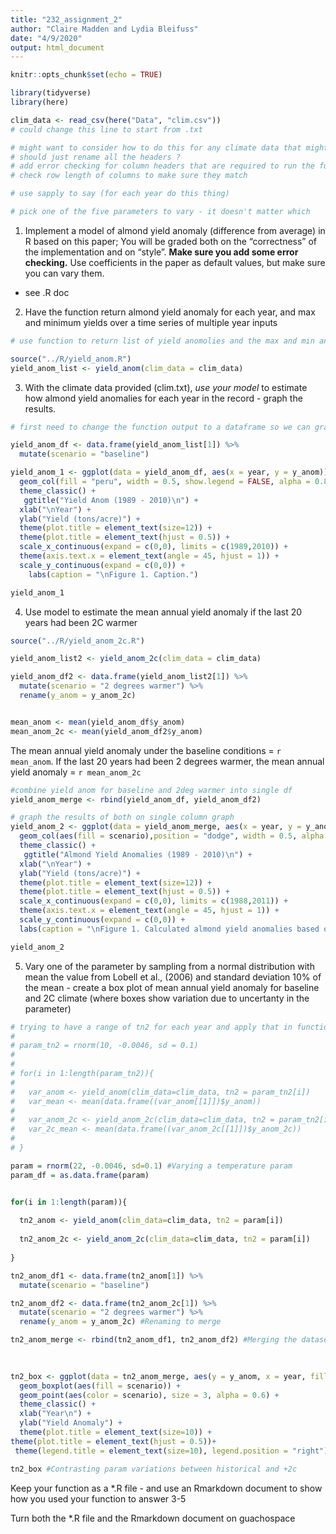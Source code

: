```yaml
---
title: "232_assignment_2"
author: "Claire Madden and Lydia Bleifuss"
date: "4/9/2020"
output: html_document
---
```


```r
knitr::opts_chunk$set(echo = TRUE)

library(tidyverse)
library(here)

clim_data <- read_csv(here("Data", "clim.csv"))
# could change this line to start from .txt
```

```r

# might want to consider how to do this for any climate data that might be input, in case the headers are not the same
# should just rename all the headers ?
# add error checking for column headers that are required to run the function
# check row length of columns to make sure they match 

# use sapply to say (for each year do this thing)

# pick one of the five parameters to vary - it doesn't matter which

```


1. Implement a model of almond yield anomaly (difference from average) in R based on this paper; You will be graded both on the “correctness” of the implementation and on “style”.  **Make sure you add some error checking.** Use coefficients in the paper as default values, but make sure you can vary them. 

- see .R doc

2. Have the function return almond yield anomaly for each year, and max and minimum yields over a time series of multiple year inputs

```r

# use function to return list of yield anomolies and the max and min anomoly over the time series

source("../R/yield_anom.R")
yield_anom_list <- yield_anom(clim_data = clim_data)

```



3. With the climate data provided (clim.txt), *use your model* to estimate how almond yield anomalies for each year in the record - graph the results.

```r
# first need to change the function output to a dataframe so we can graph it

yield_anom_df <- data.frame(yield_anom_list[1]) %>% 
  mutate(scenario = "baseline")


```


```r
yield_anom_1 <- ggplot(data = yield_anom_df, aes(x = year, y = y_anom)) +
  geom_col(fill = "peru", width = 0.5, show.legend = FALSE, alpha = 0.8) +
  theme_classic() +
   ggtitle("Yield Anom (1989 - 2010)\n") +
  xlab("\nYear") +
  ylab("Yield (tons/acre)") +
  theme(plot.title = element_text(size=12)) +
  theme(plot.title = element_text(hjust = 0.5)) + 
  scale_x_continuous(expand = c(0,0), limits = c(1989,2010)) +
  theme(axis.text.x = element_text(angle = 45, hjust = 1)) +
  scale_y_continuous(expand = c(0,0)) +
    labs(caption = "\nFigure 1. Caption.") 

yield_anom_1
```


4. Use model to estimate the mean annual yield anomaly if the last 20 years had been 2C warmer


```r

source("../R/yield_anom_2c.R")

yield_anom_list2 <- yield_anom_2c(clim_data = clim_data)

yield_anom_df2 <- data.frame(yield_anom_list2[1]) %>% 
  mutate(scenario = "2 degrees warmer") %>% 
  rename(y_anom = y_anom_2c)


mean_anom <- mean(yield_anom_df$y_anom)
mean_anom_2c <- mean(yield_anom_df2$y_anom)
```


The mean annual yield anomaly under the baseline conditions = `r mean_anom`. 
If the last 20 years had been 2 degrees warmer, the mean annual yield anomaly = `r mean_anom_2c`



```r

#combine yield anom for baseline and 2deg warmer into single df
yield_anom_merge <- rbind(yield_anom_df, yield_anom_df2)

# graph the results of both on single column graph
yield_anom_2 <- ggplot(data = yield_anom_merge, aes(x = year, y = y_anom))+
  geom_col(aes(fill = scenario),position = "dodge", width = 0.5, alpha = 0.8) +
  theme_classic() +
   ggtitle("Almond Yield Anomalies (1989 - 2010)\n") +
  xlab("\nYear") +
  ylab("Yield (tons/acre)") +
  theme(plot.title = element_text(size=12)) +
  theme(plot.title = element_text(hjust = 0.5)) + 
  scale_x_continuous(expand = c(0,0), limits = c(1988,2011)) +
  theme(axis.text.x = element_text(angle = 45, hjust = 1)) +
  scale_y_continuous(expand = c(0,0)) +
  labs(caption = "\nFigure 1. Calculated almond yield anomalies based on climate\n variables temperature and precipitation under a baseline \nscenario and under a scenario of temperature being \n2 degrees C warmer for the years 1989 - 2010.") 

yield_anom_2
```


5. Vary one of the parameter by sampling from a normal distribution with mean the value from Lobell et al., (2006) and standard deviation 10% of the mean -  create a box plot of  mean annual yield anomaly for baseline and 2C climate (where boxes show variation due to uncertanty in the parameter) 

```r
# trying to have a range of tn2 for each year and apply that in functions, not working for me
# 
# param_tn2 = rnorm(10, -0.0046, sd = 0.1)
# 
# 
# for(i in 1:length(param_tn2)){
# 
#   var_anom <- yield_anom(clim_data=clim_data, tn2 = param_tn2[i])
#   var_mean <- mean(data.frame((var_anom[[1]])$y_anom))
# 
#   var_anom_2c <- yield_anom_2c(clim_data=clim_data, tn2 = param_tn2[i])
#   var_2c_mean <- mean(data.frame((var_anom_2c[[1]])$y_anom_2c))
# 
# }

```


```r

param = rnorm(22, -0.0046, sd=0.1) #Varying a temperature param 
param_df = as.data.frame(param)


for(i in 1:length(param)){
  
  tn2_anom <- yield_anom(clim_data=clim_data, tn2 = param[i])
  
  tn2_anom_2c <- yield_anom_2c(clim_data=clim_data, tn2 = param[i])
  
}

```

```r
tn2_anom_df1 <- data.frame(tn2_anom[1]) %>% 
  mutate(scenario = "baseline")

tn2_anom_df2 <- data.frame(tn2_anom_2c[1]) %>% 
  mutate(scenario = "2 degrees warmer") %>% 
  rename(y_anom = y_anom_2c) #Renaming to merge 

tn2_anom_merge <- rbind(tn2_anom_df1, tn2_anom_df2) #Merging the datasets for easier graphing 
  
  
```


```r

tn2_box <- ggplot(data = tn2_anom_merge, aes(y = y_anom, x = year, fill = scenario)) +
  geom_boxplot(aes(fill = scenario)) +
  geom_point(aes(color = scenario), size = 3, alpha = 0.6) +
  theme_classic() +
  xlab("Year\n") +
  ylab("Yield Anomaly") + 
  theme(plot.title = element_text(size=10)) +
theme(plot.title = element_text(hjust = 0.5))+
 theme(legend.title = element_text(size=10), legend.position = "right")

tn2_box #Contrasting param variations between historical and +2c

```



Keep your function as a *.R file - and use an Rmarkdown document to show how you used your function to answer 3-5 

Turn both the *.R file and the Rmarkdown document on guachospace

